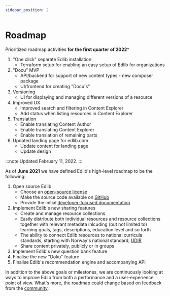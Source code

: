 ```yaml
---
sidebar_position: 2
---
```


# Roadmap

Prioritized roadmap activities **for the first quarter of 2022***

1. "One click" separate Edlib installation
	* Terraform setup for enabling an easy setup of Edlib for organizations
2. "Docu" MVP
	* API/backend for support of new content types - new composer package
	* UI/frontend for creating "Docu's" 
3. Versioning
	* UI for displaying and managing different versions of a resource
4. Improved UX
	* Improved search and filtering in Content Explorer
	* Add status when listing resources in Content Explorer
5. Translation 
	* Enable translating Content Author
	* Enable translating Content Explorer
	* Enable translation of remaining parts
6. Updated landing page for edlib.com
	* Update content for landing page
	* Update design

:::note 
Updated February 11, 2022. 
:::

As of **June 2021** we have defined Edlib's high-level roadmap to be the following:

1. Open source Edlib
    * Choose an [open-source license](https://github.com/cerpus/Edlib/blob/master/LICENSE)
    * Make the source code available on [GitHub](https://github.com/cerpus/Edlib)
    * Provide the initial [developer-focused documentation](https://github.com/cerpus/Edlib/issues/1)
2. Implement Edlib's new sharing features
    * Create and manage resource collections
    * Easily distribute both individual resources and resource collections together with relevant metadata inlcuding (but not limited to) learning goals, tags, descriptions, education level and so forth
    * The ability to connect Edlib resources to national curricula standards, starting with Norway's national standard, [UDIR](https://www.udir.no/laring-og-trivsel/lareplanverket/)
    * Share content privately, publicly or in groups 
3. Implement Edlib's new question bank feature
4. Finalise the new &quot;Doku&quot; feature
5. Finalise Edlib's recommendation engine and accompanying API

In addition to the above goals or milestones, we are continuously looking at ways to improve Edlib from both a performance and a user-experience point of view. What's more, the roadmap could change based on feedback from the [community](/docs/community/contributing).


